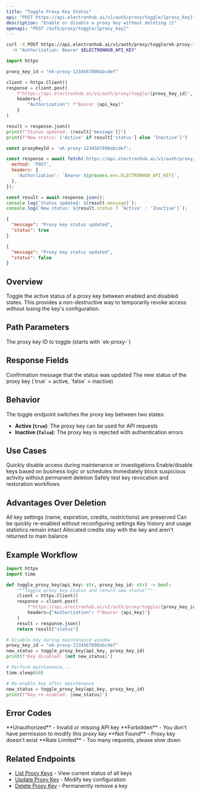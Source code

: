 ```yaml
---
title: "Toggle Proxy Key Status"
api: "POST https://api.electronhub.ai/v1/auth/proxy/toggle/{proxy_key}"
description: "Enable or disable a proxy key without deleting it"
openapi: "POST /auth/proxy/toggle/{proxy_key}"
---
```



<RequestExample>

```bash cURL
curl -X POST https://api.electronhub.ai/v1/auth/proxy/toggle/ek-proxy-1234567890abcdef \
  -H "Authorization: Bearer $ELECTRONHUB_API_KEY"
```

```python Python
import httpx

proxy_key_id = "ek-proxy-1234567890abcdef"

client = httpx.Client()
response = client.post(
    f"https://api.electronhub.ai/v1/auth/proxy/toggle/{proxy_key_id}",
    headers={
        "Authorization": f"Bearer {api_key}"
    }
)

result = response.json()
print(f"Status updated: {result['message']}")
print(f"New status: {'Active' if result['status'] else 'Inactive'}")
```

```javascript Node.js
const proxyKeyId = 'ek-proxy-1234567890abcdef';

const response = await fetch(`https://api.electronhub.ai/v1/auth/proxy/toggle/${proxyKeyId}`, {
  method: 'POST',
  headers: {
    'Authorization': `Bearer ${process.env.ELECTRONHUB_API_KEY}`,
  },
});

const result = await response.json();
console.log(`Status updated: ${result.message}`);
console.log(`New status: ${result.status ? 'Active' : 'Inactive'}`);
```

</RequestExample>

<ResponseExample>

```json Enable Response
{
  "message": "Proxy key status updated",
  "status": true
}
```

```json Disable Response
{
  "message": "Proxy key status updated", 
  "status": false
}
```

</ResponseExample>

## Overview

Toggle the active status of a proxy key between enabled and disabled states. This provides a non-destructive way to temporarily revoke access without losing the key's configuration.

## Path Parameters

<ParamField path="proxy_key" type="string" required>
  The proxy key ID to toggle (starts with `ek-proxy-`)
</ParamField>

## Response Fields

<ResponseField name="message" type="string">
  Confirmation message that the status was updated
</ResponseField>

<ResponseField name="status" type="boolean">
  The new status of the proxy key (`true` = active, `false` = inactive)
</ResponseField>

## Behavior

The toggle endpoint switches the proxy key between two states:

- **Active (`true`)**: The proxy key can be used for API requests
- **Inactive (`false`)**: The proxy key is rejected with authentication errors

## Use Cases

<CardGroup cols={2}>
  <Card title="Temporary Suspension" icon="pause">
    Quickly disable access during maintenance or investigations
  </Card>
  <Card title="Conditional Access" icon="key">
    Enable/disable keys based on business logic or schedules
  </Card>
  <Card title="Security Response" icon="shield">
    Immediately block suspicious activity without permanent deletion
  </Card>
  <Card title="Testing" icon="flask">
    Safely test key revocation and restoration workflows
  </Card>
</CardGroup>

## Advantages Over Deletion

<AccordionGroup>
  <Accordion title="Preservation">
    All key settings (name, expiration, credits, restrictions) are preserved
  </Accordion>
  
  <Accordion title="Reversibility">
    Can be quickly re-enabled without reconfiguring settings
  </Accordion>
  
  <Accordion title="Audit Trail">
    Key history and usage statistics remain intact
  </Accordion>
  
  <Accordion title="Credit Protection">
    Allocated credits stay with the key and aren't returned to main balance
  </Accordion>
</AccordionGroup>

## Example Workflow

```python Python - Automated Key Management
import httpx
import time

def toggle_proxy_key(api_key: str, proxy_key_id: str) -> bool:
    """Toggle proxy key status and return new status"""
    client = httpx.Client()
    response = client.post(
        f"https://api.electronhub.ai/v1/auth/proxy/toggle/{proxy_key_id}",
        headers={"Authorization": f"Bearer {api_key}"}
    )
    result = response.json()
    return result["status"]

# Disable key during maintenance window
proxy_key_id = "ek-proxy-1234567890abcdef"
new_status = toggle_proxy_key(api_key, proxy_key_id)
print(f"Key disabled: {not new_status}")

# Perform maintenance...
time.sleep(60)

# Re-enable key after maintenance
new_status = toggle_proxy_key(api_key, proxy_key_id) 
print(f"Key re-enabled: {new_status}")
```

## Error Codes

<ResponseField name="401" type="error">
  **Unauthorized** - Invalid or missing API key
</ResponseField>

<ResponseField name="403" type="error">
  **Forbidden** - You don't have permission to modify this proxy key
</ResponseField>

<ResponseField name="404" type="error">
  **Not Found** - Proxy key doesn't exist
</ResponseField>

<ResponseField name="429" type="error">
  **Rate Limited** - Too many requests, please slow down
</ResponseField>

## Related Endpoints

- [List Proxy Keys](/api-reference/proxy-keys) - View current status of all keys
- [Update Proxy Key](/api-reference/proxy-update) - Modify key configuration
- [Delete Proxy Key](/api-reference/proxy-delete) - Permanently remove a key 
